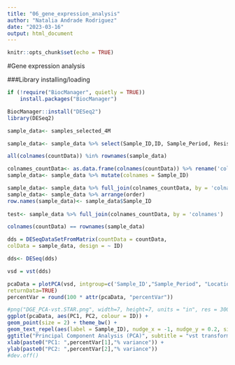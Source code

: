 ```yaml
---
title: "06_gene_expression_analysis"
author: "Natalia Andrade Rodriguez"
date: "2023-03-16"
output: html_document
---
```


```r
knitr::opts_chunk$set(echo = TRUE)
```

#Gene expression analysis

###Library installing/loading
```r
if (!require("BiocManager", quietly = TRUE))
    install.packages("BiocManager")

BiocManager::install("DESeq2")
library(DESeq2)
```

```r
sample_data<- samples_selected_4M 

sample_data<- sample_data %>% select(Sample_ID,ID, Sample_Period, Resistance, Location,treat_type)

all(colnames(countData)) %in% rownames(sample_data)

colnames_countData<- as.data.frame(colnames(countData)) %>% rename('colnames'='colnames(countData)') %>% mutate(order = 1:146)
sample_data<- sample_data %>% mutate(colnames = Sample_ID)

sample_data<- sample_data %>% full_join(colnames_countData, by = 'colnames')
sample_data<- sample_data %>% arrange(order) 
row.names(sample_data)<- sample_data$Sample_ID
  
test<- sample_data %>% full_join(colnames_countData, by = 'colnames')

colnames(countData) == rownames(sample_data)
```


```r
dds = DESeqDataSetFromMatrix(countData = countData, 
colData = sample_data, design = ~ ID)
```

```r
dds<- DESeq(dds)
```

```r
vsd = vst(dds)
```

```r
pcaData = plotPCA(vsd, intgroup=c('Sample_ID',"Sample_Period", "Location","ID"), 
returnData=TRUE)
percentVar = round(100 * attr(pcaData, "percentVar"))

#png("DGE_PCA-vst.STAR.png", width=7, height=7, units = "in", res = 300)
ggplot(pcaData, aes(PC1, PC2, colour = ID)) + 
geom_point(size = 2) + theme_bw() + 
geom_text_repel(aes(label = Sample_ID), nudge_x = -1, nudge_y = 0.2, size = 3) +
ggtitle("Principal Component Analysis (PCA)", subtitle = "vst transformation") +
xlab(paste0("PC1: ",percentVar[1],"% variance")) +
ylab(paste0("PC2: ",percentVar[2],"% variance"))
#dev.off()

```

